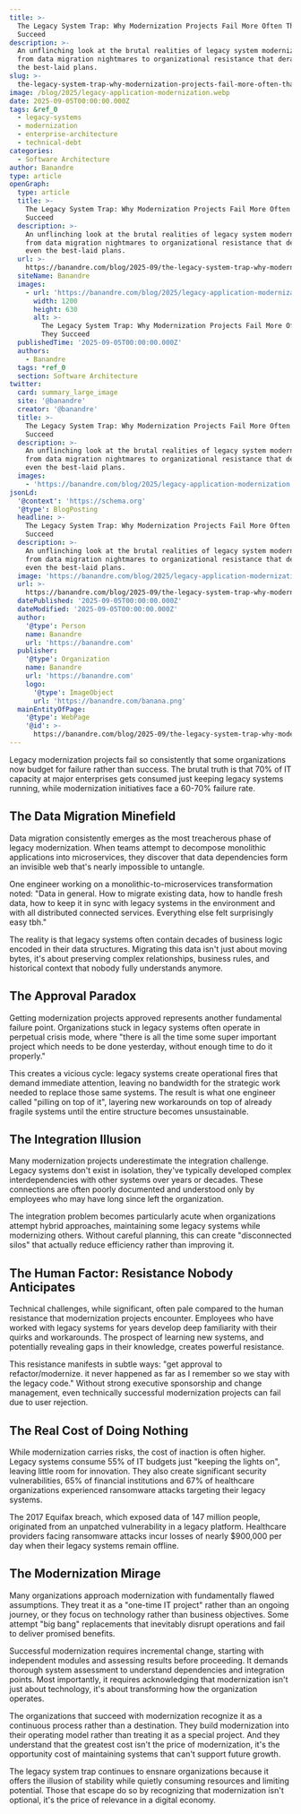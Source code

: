 ```yaml
---
title: >-
  The Legacy System Trap: Why Modernization Projects Fail More Often Than They
  Succeed
description: >-
  An unflinching look at the brutal realities of legacy system modernization,
  from data migration nightmares to organizational resistance that derails even
  the best-laid plans.
slug: >-
  the-legacy-system-trap-why-modernization-projects-fail-more-often-than-they-succeed
image: /blog/2025/legacy-application-modernization.webp
date: 2025-09-05T00:00:00.000Z
tags: &ref_0
  - legacy-systems
  - modernization
  - enterprise-architecture
  - technical-debt
categories:
  - Software Architecture
author: Banandre
type: article
openGraph:
  type: article
  title: >-
    The Legacy System Trap: Why Modernization Projects Fail More Often Than They
    Succeed
  description: >-
    An unflinching look at the brutal realities of legacy system modernization,
    from data migration nightmares to organizational resistance that derails
    even the best-laid plans.
  url: >-
    https://banandre.com/blog/2025-09/the-legacy-system-trap-why-modernization-projects-fail-more-often-than-they-succeed
  siteName: Banandre
  images:
    - url: 'https://banandre.com/blog/2025/legacy-application-modernization.webp'
      width: 1200
      height: 630
      alt: >-
        The Legacy System Trap: Why Modernization Projects Fail More Often Than
        They Succeed
  publishedTime: '2025-09-05T00:00:00.000Z'
  authors:
    - Banandre
  tags: *ref_0
  section: Software Architecture
twitter:
  card: summary_large_image
  site: '@banandre'
  creator: '@banandre'
  title: >-
    The Legacy System Trap: Why Modernization Projects Fail More Often Than They
    Succeed
  description: >-
    An unflinching look at the brutal realities of legacy system modernization,
    from data migration nightmares to organizational resistance that derails
    even the best-laid plans.
  images:
    - 'https://banandre.com/blog/2025/legacy-application-modernization.webp'
jsonLd:
  '@context': 'https://schema.org'
  '@type': BlogPosting
  headline: >-
    The Legacy System Trap: Why Modernization Projects Fail More Often Than They
    Succeed
  description: >-
    An unflinching look at the brutal realities of legacy system modernization,
    from data migration nightmares to organizational resistance that derails
    even the best-laid plans.
  image: 'https://banandre.com/blog/2025/legacy-application-modernization.webp'
  url: >-
    https://banandre.com/blog/2025-09/the-legacy-system-trap-why-modernization-projects-fail-more-often-than-they-succeed
  datePublished: '2025-09-05T00:00:00.000Z'
  dateModified: '2025-09-05T00:00:00.000Z'
  author:
    '@type': Person
    name: Banandre
    url: 'https://banandre.com'
  publisher:
    '@type': Organization
    name: Banandre
    url: 'https://banandre.com'
    logo:
      '@type': ImageObject
      url: 'https://banandre.com/banana.png'
  mainEntityOfPage:
    '@type': WebPage
    '@id': >-
      https://banandre.com/blog/2025-09/the-legacy-system-trap-why-modernization-projects-fail-more-often-than-they-succeed
---
```


Legacy modernization projects fail so consistently that some organizations now budget for failure rather than success. The brutal truth is that 70% of IT capacity at major enterprises gets consumed just keeping legacy systems running, while modernization initiatives face a 60-70% failure rate.


## The Data Migration Minefield

Data migration consistently emerges as the most treacherous phase of legacy modernization. When teams attempt to decompose monolithic applications into microservices, they discover that data dependencies form an invisible web that's nearly impossible to untangle.

One engineer working on a monolithic-to-microservices transformation noted: "Data in general. How to migrate existing data, how to handle fresh data, how to keep it in sync with legacy systems in the environment and with all distributed connected services. Everything else felt surprisingly easy tbh."

The reality is that legacy systems often contain decades of business logic encoded in their data structures. Migrating this data isn't just about moving bytes, it's about preserving complex relationships, business rules, and historical context that nobody fully understands anymore.

## The Approval Paradox

Getting modernization projects approved represents another fundamental failure point. Organizations stuck in legacy systems often operate in perpetual crisis mode, where "there is all the time some super important project which needs to be done yesterday, without enough time to do it properly."

This creates a vicious cycle: legacy systems create operational fires that demand immediate attention, leaving no bandwidth for the strategic work needed to replace those same systems. The result is what one engineer called "pilling on top of it", layering new workarounds on top of already fragile systems until the entire structure becomes unsustainable.

## The Integration Illusion

Many modernization projects underestimate the integration challenge. Legacy systems don't exist in isolation, they've typically developed complex interdependencies with other systems over years or decades. These connections are often poorly documented and understood only by employees who may have long since left the organization.

The integration problem becomes particularly acute when organizations attempt hybrid approaches, maintaining some legacy systems while modernizing others. Without careful planning, this can create "disconnected silos" that actually reduce efficiency rather than improving it.

## The Human Factor: Resistance Nobody Anticipates

Technical challenges, while significant, often pale compared to the human resistance that modernization projects encounter. Employees who have worked with legacy systems for years develop deep familiarity with their quirks and workarounds. The prospect of learning new systems, and potentially revealing gaps in their knowledge, creates powerful resistance.

This resistance manifests in subtle ways: "get approval to refactor/modernize. it never happened as far as I remember so we stay with the legacy code." Without strong executive sponsorship and change management, even technically successful modernization projects can fail due to user rejection.

## The Real Cost of Doing Nothing

While modernization carries risks, the cost of inaction is often higher. Legacy systems consume 55% of IT budgets just "keeping the lights on", leaving little room for innovation. They also create significant security vulnerabilities, 65% of financial institutions and 67% of healthcare organizations experienced ransomware attacks targeting their legacy systems.

The 2017 Equifax breach, which exposed data of 147 million people, originated from an unpatched vulnerability in a legacy platform. Healthcare providers facing ransomware attacks incur losses of nearly $900,000 per day when their legacy systems remain offline.


## The Modernization Mirage

Many organizations approach modernization with fundamentally flawed assumptions. They treat it as a "one-time IT project" rather than an ongoing journey, or they focus on technology rather than business objectives. Some attempt "big bang" replacements that inevitably disrupt operations and fail to deliver promised benefits.

Successful modernization requires incremental change, starting with independent modules and assessing results before proceeding. It demands thorough system assessment to understand dependencies and integration points. Most importantly, it requires acknowledging that modernization isn't just about technology, it's about transforming how the organization operates.

The organizations that succeed with modernization recognize it as a continuous process rather than a destination. They build modernization into their operating model rather than treating it as a special project. And they understand that the greatest cost isn't the price of modernization, it's the opportunity cost of maintaining systems that can't support future growth.

The legacy system trap continues to ensnare organizations because it offers the illusion of stability while quietly consuming resources and limiting potential. Those that escape do so by recognizing that modernization isn't optional, it's the price of relevance in a digital economy.
